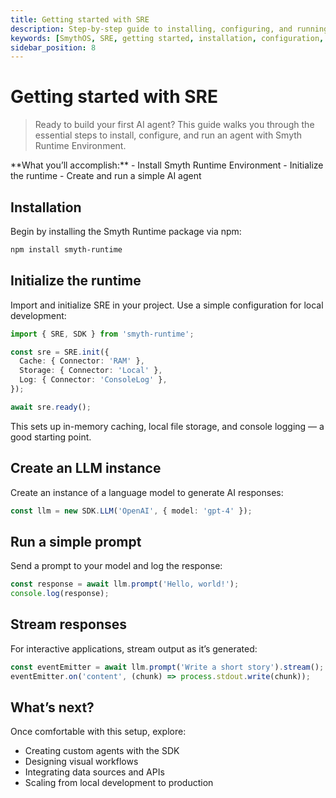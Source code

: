 ```yaml
---
title: Getting started with SRE
description: Step-by-step guide to installing, configuring, and running your first AI agent on Smyth Runtime Environment.
keywords: [SmythOS, SRE, getting started, installation, configuration, first agent, tutorial]
sidebar_position: 8
---
```


# Getting started with SRE

> Ready to build your first AI agent? This guide walks you through the essential steps to install, configure, and run an agent with Smyth Runtime Environment.

<InfoCallout>
**What you’ll accomplish:**  
- Install Smyth Runtime Environment  
- Initialize the runtime  
- Create and run a simple AI agent  
</InfoCallout>

<Divider />

## Installation

Begin by installing the Smyth Runtime package via npm:

```bash
npm install smyth-runtime
```

## Initialize the runtime

Import and initialize SRE in your project. Use a simple configuration for local development:

```typescript
import { SRE, SDK } from 'smyth-runtime';

const sre = SRE.init({
  Cache: { Connector: 'RAM' },
  Storage: { Connector: 'Local' },
  Log: { Connector: 'ConsoleLog' },
});

await sre.ready();
```

This sets up in-memory caching, local file storage, and console logging — a good starting point.

## Create an LLM instance

Create an instance of a language model to generate AI responses:

```typescript
const llm = new SDK.LLM('OpenAI', { model: 'gpt-4' });
```

## Run a simple prompt

Send a prompt to your model and log the response:

```typescript
const response = await llm.prompt('Hello, world!');
console.log(response);
```

## Stream responses

For interactive applications, stream output as it’s generated:

```typescript
const eventEmitter = await llm.prompt('Write a short story').stream();
eventEmitter.on('content', (chunk) => process.stdout.write(chunk));
```

## What’s next?

Once comfortable with this setup, explore:

- Creating custom agents with the SDK  
- Designing visual workflows  
- Integrating data sources and APIs  
- Scaling from local development to production  

<Divider />
